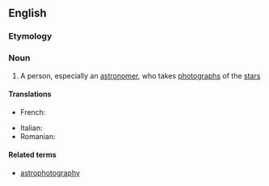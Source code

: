 ==English==

===Etymology===
{{prefix|astro|photographer|lang=en}}

===Noun===
{{en-noun}}

# {{lb|en|astronomy|photography}} A person, especially an [[astronomer]], who takes [[photograph]]s of the [[star]]s

====Translations====
{{trans-top}}
* French: {{t+|fr|astrophotographe|m-f}}
{{trans-mid}}
* Italian: {{t|it|astrofotografo|m}}
* Romanian: {{t|ro|astrofotograf|m}}
{{trans-bottom}}

====Related terms====
* [[astrophotography]]